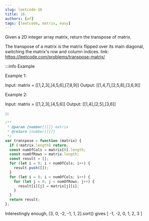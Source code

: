 ```yaml
---
slug: leetcode-16
title: 16.
authors: [af]
tags: [leetcode, matrix, easy]
---
```


Given a 2D integer array matrix, return the transpose of matrix.

The transpose of a matrix is the matrix flipped over its main diagonal, switching the matrix's row and column indices. link: https://leetcode.com/problems/transpose-matrix/

:::info Example

Example 1:

Input: matrix = [[1,2,3],[4,5,6],[7,8,9]]
Output: [[1,4,7],[2,5,8],[3,6,9]]

Example 2:

Input: matrix = [[1,2,3],[4,5,6]]
Output: [[1,4],[2,5],[3,6]]

:::

```js
/**
 * @param {number[][]} matrix
 * @return {number[][]}
 */
var transpose = function (matrix) {
  if (!matrix.length) return;
  const numOfCols = matrix[0].length;
  const numOfRows = matrix.length;
  const result = [];
  for (let i = 0; i < numOfCols; i++) {
    result.push([]);
  }
  for (let i = 0; i < numOfCols; i++) {
    for (let j = 0; j < numOfRows; j++) {
      result[i][j] = matrix[j][i];
    }
  }
  return result;
};
```

Interestingly enough, [3, 0, -2, -1, 1, 2].sort() gives [ -1, -2, 0, 1, 2, 3 ]
